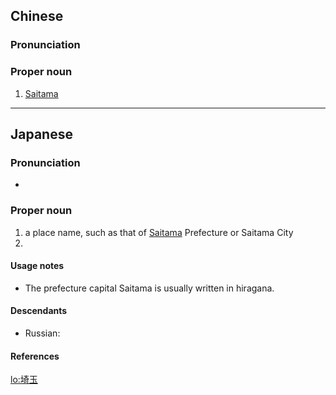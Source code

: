 ==Chinese==
{{zh-forms}}

===Pronunciation===
{{zh-pron
|m=Qíyù
|cat=pn
}}

===Proper noun===
{{zh-proper noun}}

# [[Saitama]]

----

==Japanese==
{{wikipedia|lang=ja}}
{{ja-kanjitab|さい|たま|yomi=kun}}

===Pronunciation===
* {{ja-pron|さいたま|y=k|acc=1|acc_ref=NHK}}

===Proper noun===
{{ja-pos|さいたま|proper}}

# a place name, such as that of [[Saitama]] Prefecture or Saitama City
# {{surname|lang=ja|sort=さいたま}}

====Usage notes====
* The prefecture capital Saitama is usually written in hiragana.

====Descendants====
* Russian: {{l|ru|Са́йтама|g=f}}

====References====
<references/>

[[lo:埼玉]]